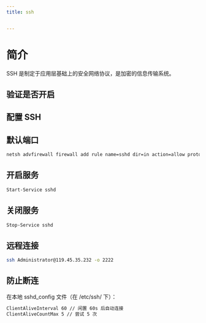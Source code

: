 ```yaml
---
title: ssh


---
```


# 简介

SSH 是制定于应用层基础上的安全网络协议，是加密的信息传输系统。

## 验证是否开启

## 配置 SSH

## 默认端口

```bash
netsh advfirewall firewall add rule name=sshd dir=in action=allow protocol=TCP localport=22
```

## 开启服务

```bash
Start-Service sshd
```

## 关闭服务

```bash
Stop-Service sshd
```

## 远程连接

```bash
ssh Administrator@119.45.35.232 -o 2222
```

## 防止断连

在本地 sshd_config 文件（在 /etc/ssh/ 下）：

```bash
ClientAliveInterval 60 // 闲置 60s 后自动连接
ClientAliveCountMax 5 // 尝试 5 次
```

            